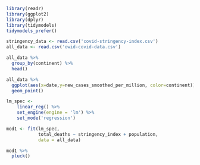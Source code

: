 ```r
library(readr)
library(ggplot2)
library(dplyr)
library(tidymodels)
tidymodels_prefer()
```

```r
stringency_data <- read.csv('covid-stringency-index.csv')
all_data <- read.csv('owid-covid-data.csv')
```

```r
all_data %>%
  group_by(continent) %>%
  head()
```

```r
all_data %>%
  ggplot(aes(x=date,y=new_cases_smoothed_per_million, color=continent)) +
  geom_point()
```

```r
lm_spec <-
    linear_reg() %>% 
    set_engine(engine = 'lm') %>% 
    set_mode('regression')
```

```r
mod1 <- fit(lm_spec,
            total_deaths ~ stringency_index + population, 
            data = all_data)

mod1 %>%
  pluck()
```

